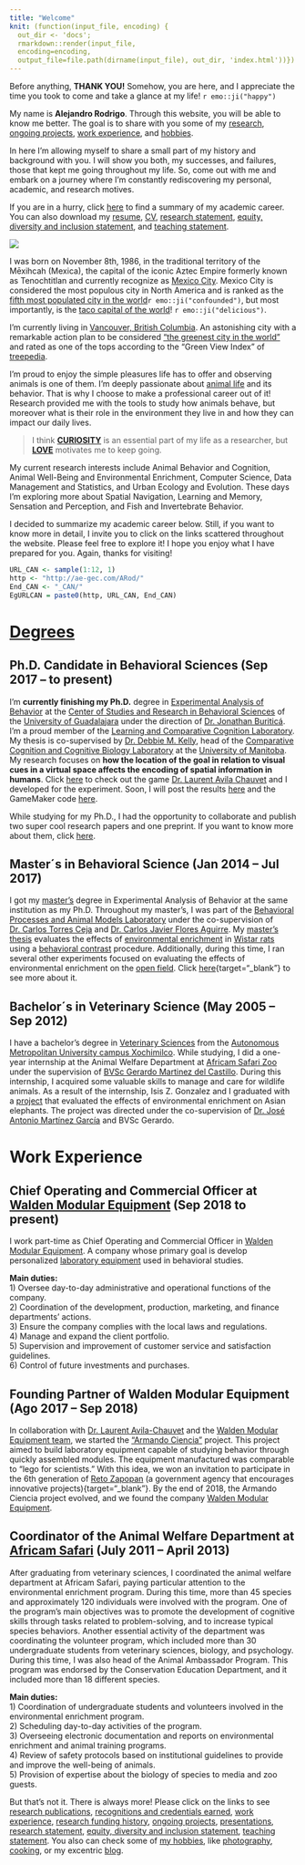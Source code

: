 ```yaml
---
title: "Welcome"
knit: (function(input_file, encoding) {
  out_dir <- 'docs';
  rmarkdown::render(input_file,
  encoding=encoding,
  output_file=file.path(dirname(input_file), out_dir, 'index.html'))})
---
```


Before anything, **THANK YOU!** Somehow, you are here, and I appreciate the time you took to come and take a glance at my life! `r emo::ji("happy")`

My name is **Alejandro Rodrigo**. Through this website, you will be able to know me better. The goal is to share with you some of my [research](publications.html){target="_blank"}, [ongoing projects](projects.html){target="_blank"}, [work experience](work-experience.html){target="_blank"}, and [hobbies](under-construction.html){target="_blank"}. 

In here I'm allowing myself to share a small part of my history and background with you. I will show you both, my successes, and failures, those that kept me going throughout my life. So, come out with me and embark on a journey where I'm constantly rediscovering my personal, academic, and research motives.  

If you are in a hurry, click [here](#degrees) to find a summary of my academic career. You can also download my [resume](docs/Files/CV/Resume.pdf), [CV](docs/Files/CV/CV_ARod (Eng_Oct10-22).pdf), [research statement](){target="_blank"}<!--add-->, [equity, diversity and inclusion statement](){target="_blank"}<!--add-->, and [teaching statement](){target="_blank"}<!--add-->.   

![](docs\Images\Ale\Alejandro_Africam.jpg)

I was born on November 8th, 1986, in the traditional territory of the Mēxihcah (Mexica), the capital of the iconic Aztec Empire formerly known as Tenochtitlan and currently recognize as [Mexico City](https://en.wikipedia.org/wiki/Mexico_City){target="_blank"}. Mexico City is considered the most populous city in North America and is ranked as the [fifth most populated city in the world](https://worldpopulationreview.com/world-cities){target="_blank"}`r emo::ji("confounded")`, but most importantly, is the [taco capital of the world](https://en.wikipedia.org/wiki/Taco){target="_blank"}! `r emo::ji("delicious")`. 

I'm currently living in [Vancouver, British Columbia](https://en.wikipedia.org/wiki/Vancouver){target="_blank"}. An astonishing city with a remarkable action plan to be considered ["the greenest city in the world"](https://vancouver.ca/files/cov/2021-greenest-city-action-plan-final-update.pdf){target="_blank"} and rated as one of the tops according to the “Green View Index” of [treepedia](http://senseable.mit.edu/treepedia){target="_blank"}. 

I'm proud to enjoy the simple pleasures life has to offer and observing animals is one of them. I'm deeply passionate about [animal life](https://en.wikipedia.org/wiki/Animal){target="_blank"} and its behavior. That is why I choose to make a professional career out of it! Research provided me with the tools to study how animals behave, but moreover what is their role in the environment they live in and how they can impact our daily lives. 

>I think [**CURIOSITY**](https://en.wikipedia.org/wiki/Curiosity){target="_blank"} is an essential part of my life as a researcher, but [**LOVE**](https://forms.gle/Piqo6bxWHEyCUYQk8){target="_blank"} motivates me to keep going. 

My current research interests include Animal Behavior and Cognition, Animal Well-Being and Environmental Enrichment, Computer Science, Data Management and Statistics, and Urban Ecology and Evolution. These days I'm exploring more about Spatial Navigation, Learning and Memory, Sensation and Perception, and Fish and Invertebrate Behavior.  

I decided to summarize my academic career below. Still, if you want to know more in detail, I invite you to click on the links scattered throughout the website. Please feel free to explore it! I hope you enjoy what I have prepared for you. Again, thanks for visiting!

```r
URL_CAN <- sample(1:12, 1)
http <- "http://ae-gec.com/ARod/"
End_CAN <- "_CAN/"
EgURLCAN = paste0(http, URL_CAN, End_CAN)
```

# [Degrees](#degrees)

## Ph.D. Candidate in Behavioral Sciences (Sep 2017 – to present)

I'm **currently finishing my Ph.D.** degree in [Experimental Analysis of Behavior](https://en.wikipedia.org/wiki/Experimental_analysis_of_behavior){target="_blank"} at the [Center of Studies and Research in Behavioral Sciences](http://ceic.cucba.udg.mx/){target="_blank"} of the [University of Guadalajara](https://www.udg.mx/en/welcome-university-guadalajara){target="_blank"} under the direction of [Dr. Jonathan Buriticá](https://scholar.google.com.mx/citations?user=GsHQSMIAAAAJ&hl=en&oi=ao){target="_blank"}. I'm a proud member of the [Learning and Comparative Cognition Laboratory](http://ceic.cucba.udg.mx/Investigacion/laboratorios?id=14){target="_blank"}.
My thesis is co-supervised by [Dr. Debbie M. Kelly](https://scholar.google.com.mx/citations?user=uDyW650AAAAJ&hl=en&oi=sra){target="_blank"},
head of the [Comparative Cognition and Cognitive Biology Laboratory](https://debbiekelly.ca/){target="_blank"} at the [University of Manitoba](https://umanitoba.ca/){target="_blank"}. My research focuses on **how the location of the goal in relation to visual cues in a virtual space affects the encoding of spatial information in humans**. Click [here](`r EgURLCAN`){target="_blank"} to check out the game [Dr. Laurent Avila Chauvet](http://lcsia.com/){target="_blank"} and I developed for the experiment. Soon, I will post the results [here](under-construction.html){target="_blank"} and the GameMaker code [here](under-construction.html).

While studying for my Ph.D., I had the opportunity to collaborate and publish two super cool research papers and one preprint. If you want to know more about them, click [here](publications.html){target="_blank"}.


## Master´s in Behavioral Science (Jan 2014 – Jul 2017)

I got my [master's](http://ceic.cucba.udg.mx/Docencia/maestria-en-ciencia-del-comportamiento){target="_blank"} degree in Experimental Analysis of Behavior at the same institution as my Ph.D. Throughout my master's, I was part of the [Behavioral Processes and Animal Models Laboratory](http://ceic.cucba.udg.mx/Investigacion/laboratorios?id=5){target="_blank"} under the co-supervision of [Dr. Carlos Torres Ceja](https://scholar.google.es/citations?hl=es&user=StKMQD0AAAAJ&view_op=list_works&sortby=pubdate){target="_blank"} and [Dr. Carlos Javier Flores Aguirre](https://scholar.google.es/citations?user=si0XbfIAAAAJ&hl=es&oi=ao){target="_blank"}. My [master's thesis](docs/Files/Thesis/Rodrigo_2017.pdf){target="_blank"} evaluates the effects of [environmental enrichment](https://en.wikipedia.org/wiki/Environmental_enrichment){target="_blank"} in [Wistar rats](https://en.wikipedia.org/wiki/Laboratory_rat){target="_blank"} using a [behavioral contrast](https://en.wikipedia.org/wiki/Behavioral_contrast){target="_blank"} procedure. Additionally, during this time, I ran several other experiments focused on evaluating the effects of environmental enrichment on the [open field](https://en.wikipedia.org/wiki/Open_field_(animal_test)){target="_blank"}. Click [here](under-construction.html)<!-- add link to presentations -->{target="_blank"} to see more about it. 

## Bachelor´s in Veterinary Science (May 2005 – Sep 2012)

I have a bachelor's degree in [Veterinary Sciences](https://en.wikipedia.org/wiki/Veterinarian){target="_blank"} from the [Autonomous Metropolitan University campus Xochimilco](https://www.xoc.uam.mx/){target="_blank"}. While studying, I did a one-year internship at the Animal Welfare Department at [Africam Safari Zoo](https://africamsafari.com/){target="_blank"} under the supervision of [BVSc Gerardo Martinez del Castillo](https://www.researchgate.net/scientific-contributions/Gerardo-Martinez-del-Castillo-2038202562){target="_blank"}. During this internship, I acquired some valuable skills to manage and care for wildlife animals. As a result of the internship, Isis Z. Gonzalez and I graduated with a [project](docs/Files/Thesis/Zenith_2010.pdf){target="_blank"} that evaluated the effects of environmental enrichment on Asian elephants. The project was directed under the co-supervision of [Dr. José Antonio Martínez García](https://sia.xoc.uam.mx/sia/profesor_investigador/resp.php?index=26263){target="_blank"} and BVSc Gerardo.  

# Work Experience

## Chief Operating and Commercial Officer at [Walden Modular Equipment](http://waldenme.com/index.html){target="_blank"} (Sep 2018 to present)

I work part-time as Chief Operating and Commercial Officer in [Walden Modular Equipment](http://waldenme.com/){target="_blank"}. A company whose primary goal is develop personalized [laboratory equipment](https://waldenme.com/product.html){target="_blank"} used in behavioral studies. 

**Main duties: **  
1) Oversee day-to-day administrative and operational functions of the company.   
2) Coordination of the development, production, marketing, and finance departments' actions.   
3) Ensure the company complies with the local laws and regulations.   
4) Manage and expand the client portfolio.   
5) Supervision and improvement of customer service and satisfaction guidelines.   
6) Control of future investments and purchases.  

## Founding Partner of Walden Modular Equipment (Ago 2017 – Sep 2018)

In collaboration with [Dr. Laurent Avila-Chauvet](http://lcsia.com/CVU.html){target="_blank"} and the [Walden Modular Equipment team](http://waldenme.com/team.html){target="_blank"}, we started the ["Armando Ciencia"](https://www.zapopan.gob.mx/egresan-79-proyectos-de-la-sexta-generacion-del-programa-reto-zapopan/) project. This project aimed to build laboratory equipment capable of studying behavior through quickly assembled modules. The equipment manufactured was comparable to "lego for scientists." With this idea, we won an invitation to participate in the 6th generation of [Reto Zapopan](https://www.retozapopan.com.mx/){target="_blank"} (a government agency that encourages innovative projects){target="_blank"}. By the end of 2018, the Armando Ciencia project evolved, and we found the company [Walden Modular Equipment](http://waldenme.com/index.html){target="_blank"}.

## Coordinator of the Animal Welfare Department at [Africam Safari](https://africamsafari.com/) (July 2011 – April 2013)

After graduating from veterinary sciences, I coordinated the animal welfare department at Africam Safari, paying particular attention to the environmental enrichment program. During this time, more than 45 species and approximately 120 individuals were involved with the program. One of the program's main objectives was to promote the development of cognitive skills through tasks related to problem-solving, and to increase typical species behaviors. Another essential activity of the department was coordinating the volunteer program, which included more than 30 undergraduate students from veterinary sciences, biology, and psychology. During this time, I was also head of the Animal Ambassador Program. This program was endorsed by the Conservation Education Department, and it included more than 18 different species.

**Main duties: **  
1) Coordination of undergraduate students and volunteers involved in the environmental enrichment program.  
2) Scheduling day-to-day activities of the program.  
3) Overseeing electronic documentation and reports on environmental enrichment and animal training
programs.  
4) Review of safety protocols based on institutional guidelines to provide and improve the well-being
of animals.  
5) Provision of expertise about the biology of species to media and zoo guests.  

But that's not it. There is always more! Please click on the links to see [research publications](publications.html){target="_blank"}, [recognitions and credentials earned](recognitions-credentials.html){target="_blank"}, [work experience](work-experience.html){target="_blank"}, [research funding history](){target="_blank"}, [ongoing projects](projects.html){target="_blank"}, [presentations](presentations.html){target="_blank"}, [research statement](){target="_blank"}, [equity, diversity and inclusion statement](){target="_blank"}, [teaching statement](){target="_blank"}. You also can check some of [my hobbies](under-construction.html){target="_blank"}, like [photography](under-construction.html){target="_blank"}, [cooking](under-construction.html){target="_blank"}, or my excentric [blog](under-construction.html){target="_blank"}.  <!-- is there more?? -->
